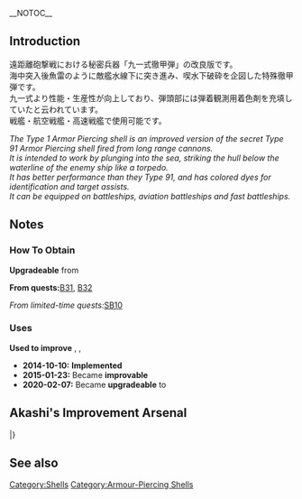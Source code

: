 __NOTOC__
{{EquipmentInfo|116}}

==Introduction==
遠距離砲撃戦における秘密兵器「九一式徹甲弾」の改良版です。<br>
海中突入後魚雷のように敵艦水線下に突き進み、喫水下破砕を企図した特殊徹甲弾です。<br>
九一式より性能・生産性が向上しており、弾頭部には弾着観測用着色剤を充填していたと云われています。<br>
戦艦・航空戦艦・高速戦艦で使用可能です。 

''The Type 1 Armor Piercing shell is an improved version of the secret Type 91 Armor Piercing shell fired from long range cannons.'' <br>
''It is intended to work by plunging into the sea, striking the hull below the waterline of the enemy ship like a torpedo.'' <br>
''It has better performance than they Type 91, and has colored dyes for identification and target assists.'' <br>
''It can be equipped on battleships, aviation battleships and fast battleships.''

==Notes==
<div class="mw-collapsible"><h3>How To Obtain</h3>
<div class="mw-collapsible-content">
'''Upgradeable''' from {{Equipment/Link|Type 91 Armor Piercing Shell}}

'''From quests: '''[[Quests#B31|B31]], [[Quests#B32|B32]]

''From limited-time quests: ''[[Quests/Seasonal#SB10|SB10]]

</div></div>

<div class="mw-collapsible"><h3>Uses</h3>
<div class="mw-collapsible-content">
'''Used to improve''' {{Equipment/Link|Type 3 Shell}}, {{Equipment/Link|Type 1 Armor Piercing Shell}}, {{Equipment/Link|Type 1 Armor Piercing Shell Kai}}

</div></div>


<div class="mw-collapsible><h3>Updates History</h3>
<div class="mw-collapsible-content>
* '''2014-10-10:''' '''Implemented'''
* '''2015-01-23:''' Became '''improvable'''
* '''2020-02-07:''' Became '''upgradeable''' to {{Equipment/Link|Type 1 Armor Piercing Shell Kai}}
</div></div>

==Akashi's Improvement Arsenal==
{{AkashiWorkshop}}
{{AkashiWorkshopLine
|Name={{PAGENAME}}
|ItemType=RedAmmo
|Fuel=30
|Ammo=170
|Steel=330
|Baux=20
|Mats0-5=3/5
|Mats6-9=4/6
|Mats10=10/30
|Screws0-5=1/1
|Screws6-9=2/4
|Screws10=6/15
|EquipConsume0-5=2x{{RedAmmo|Type 91 Armor-Piercing (AP) Shell}}
|EquipConsume6-9=1x{{RedAmmo|Type 1 Armor-Piercing (AP) Shell}}
|EquipConsume10=2x{{RedAmmo|Type 91 Armor-Piercing (AP) Shell}}<br>2x{{GunMat}}<br>1x{{AR}}
|Sun=Ko<br>&nbsp;
|Mon=&nbsp;<br>Ha
|Tue=&nbsp;<br>Ha
|Wed=&nbsp;<br>Ha
<!--- |Thu= --->
|Fri=Ko<br>&nbsp;
|Sat=Ko<br>&nbsp;
|2ndShip=[[Kongou]]<br>[[Haruna]]
|Notes=Uses 2x [[Type 91 Armor-Piercing (AP) Shell]] for improvement up to ★+6 <br> Uses 1x [[Type 1 Armor-Piercing (AP) Shell]] for improvement past ★+6 <br> Uses 2x [[Type 1 Armor-Piercing (AP) Shell]], 2x [[New Model Gun Development Material]] and 1x [[Action Report]] for upgrade to [[Type 1 Armor-Piercing (AP) Shell Kai]]
}}
|}

==See also==
{{Equipmentlist}}
[[Category:Shells]]
[[Category:Armour-Piercing Shells]]